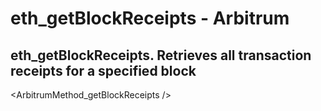 # eth_getBlockReceipts  - Arbitrum

## eth_getBlockReceipts. Retrieves all transaction receipts for a specified block


<ArbitrumMethod_getBlockReceipts />
